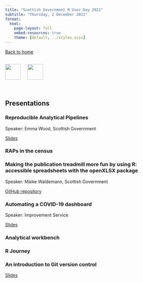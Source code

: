 ```yaml
---
title: "Scottish Government R User Day 2021"
subtitle: "Thursday, 2 December 2021"
format: 
  html:
    page-layout: full
    embed-resources: true
    theme: [default, ../styles.scss]
---
```


[Back to home](../)

<br>
[![](../images/SG-logo.jpg){height=50 fig-alt="Scottish Government"}](https://www.gov.scot/) &emsp; [![](../images/Rlogo.svg){height=50 fig-alt="R Project"}](https://www.r-project.org/)

<br>


## Presentations

### Reproducible Analytical Pipelines

Speaker: Emma Wood, Scottish Government

[Slides](https://github.com/scotgovanalysis/R-user-day-talks/raw/main/2021-12-02/slides/RAPs%20introduction.pptx){.download}

### RAPs in the census

### Making the publication treadmill more fun by using R: accessible spreadsheets with the openXLSX package

Speaker: Maike Waldemann, Scottish Government

[GitHub repository](https://github.com/scotgovanalysis/openxlsx_intro){.external target="_blank"}

### Automating a COVID-19 dashboard

Speaker: Improvement Service

[Slides](https://github.com/scotgovanalysis/R-user-day-talks/raw/main/2021-12-02/slides/COVID-19%20Dashboard.pptx){.download}

### Analytical workbench

### R Journey

### An introduction to Git version control

[Slides](https://github.com/scotgovanalysis/R-user-day-talks/raw/main/2021-12-02/slides/Git%20version%20control%20tutorial.pptx){.download}
